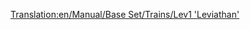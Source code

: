 [[Translation:en/Manual/Base Set/Trains/Lev1 'Leviathan']]
{{en/Manual/Base Set/Trains/Trains|Cost=£82,031 ($164.062)
|Speed=402 kph (251 mph)
|Weight=105 t
|Power=10,000 hp (7,457 kW)
|Annual=£3,515 ($7.030)
|Designed=2020
|Lifespan=20 years
|Capacity=N/A
|Description=No description has been written for this train yet. If you know something about this train, feel free to edit this page and add it!
|Real-life=No Real-Life Equivalent has been found for this train. Perhaps in a few years, when MagLev has become a real technology, you could fill in a First-Generation MagLev engine here.
}}